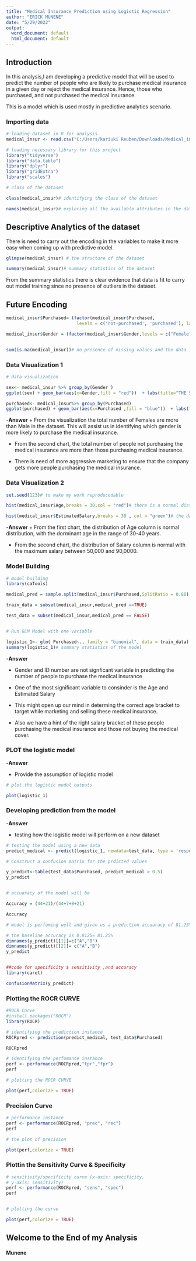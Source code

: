 ---
title: "Medical Insurance Prediction using Logistic Regression"
author: "ERICK MUNENE"
date: "5/29/2022"
output:
  word_document: default
  html_document: default
---

## Introduction

<!--hhhh--> In this analysis,I am developing a predictive model that will be used to predict the number of people who are likely to purchase medical insurance in a given day or reject the medical insurance. Hence, those who purchased, and  not purchased the medical insurance.

This is a model which is used mostly in predictive analytics scenario.


### Importing data

```{r ,echo=TRUE}
# loading dataset in R for analysis
medical_insur <- read.csv("C:/Users/kariuki Reuben/Downloads/Medical_insurance_dataset - Medical_insurance_dataset.csv")

# loading necessary library for this project
library("tidyverse")
library("data.table")
library("dplyr")
library("gridExtra")
library("scales")

# class of the dataset

class(medical_insur)# identifying the class of the dataset

names(medical_insur)# exploring all the available attributes in the dataset

```


## Descriptive Analytics of the dataset

<!--hrhh---> There is need to carry out the encoding in the variables to make it more easy when coming up with predictive model.


```{r,echo=TRUE}
glimpse(medical_insur) # the structure of the dataset

summary(medical_insur)# summary statistics of the dataset

```
<!---cncnb--> From the summary statistics there is clear evidence that data is fit to carry out model training since no presence of outliers in the dataset.

## Future Encoding 

```{r ,echo=TRUE}
medical_insur$Purchased= (factor(medical_insur$Purchased,
                           levels = c('not-purchased', 'purchased'), labels = c(0, 1)))

medical_insur$Gender = (factor(medical_insur$Gender,levels = c("Female","Male"),labels = c(0,1)))


sum(is.na(medical_insur))# no presence of missing values and the data is ready for visualization and model building.


```


### Data Visualization 1

```{r,echo=TRUE}
# data visualization

sex<- medical_insur %>% group_by(Gender )  
ggplot(sex) + geom_bar(aes(x=Gender,fill = "red"))  + labs(title="THE SAMPLE SEX") + xlab("GENDER") + ylab("Frequency")

purchased<- medical_insur%>% group_by(Purchased)  
ggplot(purchased) + geom_bar(aes(x=Purchased ,fill = "blue"))  + labs(title="DISTRIBUTION OF MEDICAL INSURANCE BUYER'S") + xlab("PURCHASED") + ylab("Frequency")

```
-**Answer** 
+ From the visualization the total number of Females are more than Male in the dataset. This will assist us in identifying which gender is more likely to purchase the medical insurance.

+ From the second chart, the total number of people not purchasing the medical insurance are more than those purchasing medical insurance.

+ There is need of more aggressive marketing to ensure that the company gets more people purchasing the medical insurance. 


### Data Visualization 2

```{r,echo=TRUE}

set.seed(123)# to make my work reproducedable

hist(medical_insur$Age,breaks = 30,col = "red")# there is a normal distribution in the age column

hist(medical_insur$EstimatedSalary,breaks = 30 , col = "green")# the dataset is normally distributed.

```

-**Answer**
+ From the first chart, the distribution of Age column is normal distribution, with the dorminant age in the range of 30-40 years.

+ From the second chart, the distribution of Salary column is normal with the maximum salary between 50,000 and 90,0000.

### Model Building

```{r,echo=TRUE}
# model building
library(caTools)

medical_pred = sample.split(medical_insur$Purchased,SplitRatio = 0.80)

train_data = subset(medical_insur,medical_pred ==TRUE)

test_data = subset(medical_insur,medical_pred == FALSE)


# Run GLM Model with one variable

logistic_1<- glm( Purchased~., family = "binomial", data = train_data)
summary(logistic_1)# summary statistics of the model


```
-**Answer**

- Gender and ID number are not signficant variable in predicting the number of people to purchase the medical insurance

- One of the most significant variable to consinder is the Age and Estimated Salary

+ This might open up our mind in determing the correct age bracket to target while marketing and selling these medical insurance.

- Also we have a hint of the right salary bracket of these people purchasing the medical insurance and those not buying the medical cover.

### PLOT the logistic model

-**Answer**

+ Provide the assumption of logistic model


```{r ,echo=TRUE}
# plot the logistic model outputs

plot(logistic_1)

```

### Developing prediction from the model

-**Answer**

- testing how the logistic model will perform on a new dataset 

```{r,echo=TRUE}
# testing the model using a new data 
predict_medical <- predict(logistic_1, newdata=test_data, type = 'response')

# Construct a confusion matrix for the prdicted values

y_predict<-table(test_data$Purchased, predict_medical > 0.5)
y_predict


# accuaracy of the model will be

Accuracy = (44+21)/(44+7+8+21)

Accuracy

# model is perfoming well and given us a prediction accuaracy of 81.25%

# the baseline accuracy is 0.8125= 81.25%
dimnames(y_predict)[[1]]=c("A","B")
dimnames(y_predict)[[2]]= c("A","B")
y_predict


##code for specificity $ sensitivity ,and accuracy
library(caret)

confusionMatrix(y_predict)

```

### Plotting the ROCR CURVE 

```{r,echo=TRUE}
#ROCR Curve
#install.packages("ROCR")
library(ROCR)

# identifying the prediction instance
ROCRpred <- prediction(predict_medical, test_data$Purchased)

ROCRpred

# identifying the perfomance instance
perf <- performance(ROCRpred,"tpr","fpr")
perf

# plotting the ROCR CURVE

plot(perf,colorize = TRUE)


```

### Precision Curve

```{r,echo=TRUE}
# performance instance
perf <- performance(ROCRpred, "prec", "rec")
perf

# the plot of precision

plot(perf,colorize = TRUE)


```


### Plottin the Sensitivity Curve & Specificity 


```{r,echo=TRUE}
# sensitivity/specificity curve (x-axis: specificity,
# y-axis: sensitivity)
perf <- performance(ROCRpred, "sens", "spec")
perf


# plotting the curve

plot(perf,colorize = TRUE)
```

## Welcome to the End of my  Analysis
#### Munene
